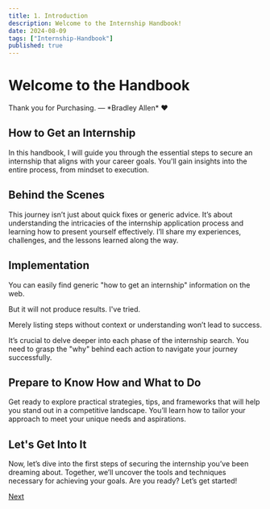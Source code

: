 ```yaml
---
title: 1. Introduction
description: Welcome to the Internship Handbook!
date: 2024-08-09
tags: ["Internship-Handbook"]
published: true
---
```

# Welcome to the Handbook

<ProHandbook>
<Quote type="warning">
Thank you for Purchasing. 
― *Bradley Allen* ❤️
</Quote>
</ProHandbook>


## How to Get an Internship
In this handbook, I will guide you through the essential steps to secure an internship that aligns with your career goals. You'll gain insights into the entire process, from mindset to execution.

## Behind the Scenes
This journey isn’t just about quick fixes or generic advice. It’s about understanding the intricacies of the internship application process and learning how to present yourself effectively. I’ll share my experiences, challenges, and the lessons learned along the way.

## Implementation
You can easily find generic "how to get an internship" information on the web.

But it will not produce results. I've tried.

Merely listing steps without context or understanding won’t lead to success.

It’s crucial to delve deeper into each phase of the internship search. You need to grasp the "why" behind each action to navigate your journey successfully.

## Prepare to Know How and What to Do
Get ready to explore practical strategies, tips, and frameworks that will help you stand out in a competitive landscape. You’ll learn how to tailor your approach to meet your unique needs and aspirations.

## Let's Get Into It
Now, let’s dive into the first steps of securing the internship you’ve been dreaming about. Together, we’ll uncover the tools and techniques necessary for achieving your goals. Are you ready? Let’s get started!


[Next](/content/internship-handbook-2)
